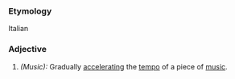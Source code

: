 ===Etymology===
Italian
===Adjective===
#''(Music):'' Gradually [[accelerating]] the [[tempo]] of a piece of [[music]].